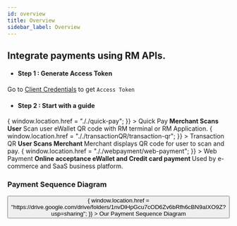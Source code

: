 ```yaml
---
id: overview
title: Overview
sidebar_label: Overview
---
```



## Integrate payments using RM APIs.

- #### Step 1 : Generate Access Token

Go to [Client Credentials](../quickstart/accesstoken/client-credentials) to get `Access Token`

- #### Step 2 : Start with a guide

<Flex flexWrap="wrap" mx={-2}>
  <Box p={2} width={[1, 1 / 3]}>
    <Box
      sx={{
        cursor: "pointer",
        p: 1,
        borderRadius: 2,
        border: "0.5px solid",
        borderColor: "#e3e8ee",
        transition: "0.3s",
        ":hover": {
          boxShadow: "0 8px 16px 0 rgba(0,0,0,0.2)",
        },
      }}
      onClick={() => {
        window.location.href = "././quick-pay";
      }}
    >
      <Text
        paddingTop={30}
        paddingBottom={30}
        fontSize="20px"
        color="background"
        bg="primary"
        textAlign="center"
        fontWeight="700"
      >
        Quick Pay
      </Text>
      <Text
        p={1}
        fontSize="12px"
        color="black"
        textAlign="left"
        paddingBottom={25}
      >
        <b> Merchant Scans User</b>
      </Text>
      <Text
        p={1}
        fontSize="12px"
        color="black"
        textAlign="left"
        paddingBottom={10}
      >
        Scan user eWallet QR code with RM terminal or RM Application.
      </Text>
    </Box>
  </Box>
  <Box p={2} width={[1, 1 / 3]}>
    <Box
      sx={{
        cursor: "pointer",
        p: 1,
        borderRadius: 2,
        border: "0.5px solid",
        borderColor: "#e3e8ee",
        transition: "0.3s",
        ":hover": {
          boxShadow: "0 8px 16px 0 rgba(0,0,0,0.2)",
        },
      }}
      onClick={() => {
        window.location.href = "././transactionQR/transaction-qr";
      }}
    >
      <Text
        paddingTop={30}
        paddingBottom={30}
        fontSize="20px"
        color="background"
        bg="primary"
        textAlign="center"
        fontWeight="700"
      >
        Transaction QR
      </Text>
      <Text
        p={1}
        fontSize="12px"
        color="black"
        textAlign="left"
        paddingBottom={25}
      >
        <b> User Scans Merchant </b>
      </Text>
      <Text
        p={1}
        fontSize="12px"
        color="black"
        textAlign="left"
        paddingBottom={10}
      >
        Merchant displays QR code for user to scan and pay.
      </Text>
    </Box>
  </Box>
  <Box p={2} width={[1, 1 / 3]}>
    <Box
      sx={{
        cursor: "pointer",
        p: 1,
        borderRadius: 2,
        border: "0.5px solid",
        borderColor: "#e3e8ee",
        transition: "0.3s",
        ":hover": {
          boxShadow: "0 8px 16px 0 rgba(0,0,0,0.2)",
        },
      }}
      onClick={() => {
        window.location.href = "././webpayment/web-payment";
      }}
    >
      <Text
        paddingTop={30}
        paddingBottom={30}
        fontSize="20px"
        color="background"
        bg="primary"
        textAlign="center"
        fontWeight="700"
      >
        Web Payment
      </Text>
      <Text p={1} fontSize="12px" color="black" textAlign="left">
        <b> Online acceptance eWallet and Credit card payment </b>
      </Text>
      <Text
        p={1}
        fontSize="12px"
        color="black"
        textAlign="left"
        paddingBottom={2}
      >
        Used by e-commerce and SaaS business platform.
      </Text>
    </Box>
  </Box>
</Flex>

### Payment Sequence Diagram

<Flex justifyContent="center">
  <Button
    width="100%"
    sx={{
      ":hover": {
        backgroundColor: "blue",
      },
      backgroundColor: "#528ef7",
      borderRadius: 15,
    }}
    onClick={() => {
      window.location.href =
        "https://drive.google.com/drive/folders/1nvDlHpGcu7cOD6Zv6bRfh6cBN9aIXO9Z?usp=sharing";
    }}
  >
    Our Payment Sequence Diagram
  </Button>
</Flex>

<!--
For Merchant that using RM API to intergrate their E-Commerce platform :-

Web Payment
Mobile Payment
Mobile Browser

For Merchant that using Shop / Cafe :-

Transaction QR

- Redirect URL (URL to redirect after payment is made)
- Notify URL (This is a notify URL or callback URL to inform server on transaction status after payment made.)

QuickPay

Intergrate for Vending Machine :-

Transaction QR

Intergrate Supermarket

QuickPay
( To make payments with Quick Pay. Merchant to scan user's wallet.

- Scope: manage_payment
- Authentication: Access token obtained from Generate Access Token into Authorization header value as Bearer [access_token].
- If merchant has not entered Webhook URL and/or Client Public Key in Merchant Portal, system will throw error as below: ) -->

<!-- <Flex width="100%">
    <Box
      width={1 / 3}
      marginRight="20px"
      px={3}
      sx={{
        cursor: "pointer",
        p: 1,
        borderRadius: 2,
        border: "0.5px solid",
        borderColor: "#e3e8ee",
        transition: "0.3s",
        ":hover": {
          boxShadow: "0 8px 16px 0 rgba(0,0,0,0.2)",
        },
      }}
      onClick={() => {
        window.location.href = "././quick-pay";
      }}
    >
      <Text
        paddingTop={30}
        paddingBottom={30}
        fontSize="20px"
        color="background"
        bg="primary"
        textAlign="center"
        fontWeight="700"
      >
        Quick Pay
      </Text>
      <Text p={1} fontSize="12px" color="black" textAlign="left">
        <b> Merchant Scans User</b>
      </Text>
      <Text p={1} fontSize="12px" color="black" textAlign="left">
        Scan user eWallet QR code with RM terminal or RM Application.
      </Text>
    </Box>
    <Box
      width={1 / 3}
      marginRight="20px"
      px={3}
      sx={{
        cursor: "pointer",
        p: 1,
        borderRadius: 2,
        border: "0.5px solid",
        borderColor: "#e3e8ee",
        transition: "0.3s",
        ":hover": {
          boxShadow: "0 8px 16px 0 rgba(0,0,0,0.2)",
        },
      }}
      onClick={() => {
        window.location.href = "././transactionQR/transaction-qr";
      }}
    >
      <Text
        paddingTop={30}
        paddingBottom={30}
        fontSize="20px"
        color="background"
        bg="primary"
        textAlign="center"
        fontWeight="700"
      >
        Transaction QR
      </Text>
      <Text p={1} fontSize="12px" color="black" textAlign="left">
        <b> User Scans Merchant </b>
      </Text>
      <Text p={1} fontSize="12px" color="black" textAlign="left">
        Merchant displays QR code for user to scan and pay.
      </Text>
    </Box>
    <Box
      width={1 / 3}
      px={3}
      sx={{
        cursor: "pointer",
        p: 1,
        borderRadius: 2,
        border: "0.5px solid",
        borderColor: "#e3e8ee",
        transition: "0.3s",
        ":hover": {
          boxShadow: "0 8px 16px 0 rgba(0,0,0,0.2)",
        },
      }}
      onClick={() => {
        window.location.href = "././webpayment/web-payment";
      }}
    >
      <Text
        paddingTop={30}
        paddingBottom={30}
        fontSize="20px"
        color="background"
        bg="primary"
        textAlign="center"
        fontWeight="700"
      >
        Web Payment
      </Text>
      <Text p={1} fontSize="12px" color="black" textAlign="left">
        <b> Online acceptance eWallet and Credit card payment </b>
      </Text>
      <Text p={1} fontSize="12px" color="black" textAlign="left">
        Used by e-commerce and SaaS business platform.
      </Text>
    </Box>
  </Flex> -->

